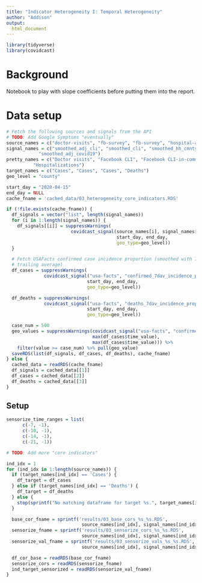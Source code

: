 ```yaml
---
title: "Indicator Heterogeneity I: Temporal Heterogeneity"
author: "Addison"
output:
  html_document
---
```

```r
library(tidyverse)
library(covidcast)
```

# Background

Notebook to play with slope coefficients before putting them into the report.

# Data setup

```r
# Fetch the following sources and signals from the API 
# TODO: Add Google Symptoms "eventually"
source_names = c("doctor-visits", "fb-survey", "fb-survey", "hospital-admissions")
signal_names = c("smoothed_adj_cli", "smoothed_cli", "smoothed_hh_cmnty_cli", 
            "smoothed_adj_covid19")
pretty_names = c("Doctor visits", "Facebook CLI", "Facebook CLI-in-community", 
          "Hospitalizations")
target_names = c("Cases", "Cases", "Cases", "Deaths")
geo_level = "county"

start_day = "2020-04-15"
end_day = NULL
cache_fname = 'cached_data/03_heterogeneity_core_indicators.RDS'

if (!file.exists(cache_fname)) {
  df_signals = vector("list", length(signal_names))
  for (i in 1:length(signal_names)) {
    df_signals[[i]] = suppressWarnings(
                        covidcast_signal(source_names[i], signal_names[i],
                                         start_day, end_day,
                                         geo_type=geo_level))
  }

  # Fetch USAFacts confirmed case incidence proportion (smoothed with 7-day 
  # trailing average)
  df_cases = suppressWarnings(
              covidcast_signal("usa-facts", "confirmed_7dav_incidence_prop",
                              start_day, end_day,
                              geo_type=geo_level))

  df_deaths = suppressWarnings(
              covidcast_signal("usa-facts", "deaths_7dav_incidence_prop",
                              start_day, end_day,
                              geo_type=geo_level))

  case_num = 500
  geo_values = suppressWarnings(covidcast_signal("usa-facts", "confirmed_cumulative_num",
                                max(df_cases$time_value), 
                                max(df_cases$time_value))) %>%
    filter(value >= case_num) %>% pull(geo_value)
  saveRDS(list(df_signals, df_cases, df_deaths), cache_fname)
} else {
  cached_data = readRDS(cache_fname)
  df_signals = cached_data[[1]]
  df_cases = cached_data[[2]]
  df_deaths = cached_data[[3]]
}
```

## Setup

```r
sensorize_time_ranges = list(
      c(-7, -1),
      c(-10, -1),
      c(-14, -1),
      c(-21, -1))

# TODO: Add more "core indicators"

ind_idx = 1
for (ind_idx in 1:length(source_names)) {
  if (target_names[ind_idx] == 'Cases') {
    df_target = df_cases
  } else if (target_names[ind_idx] == 'Deaths') {
    df_target = df_deaths
  } else {
    stop(sprintf("No matching dataframe for target %s.", target_names[ind_idx]))
  }

  base_cor_fname = sprintf('results/03_base_cors_%s_%s.RDS',
                            source_names[ind_idx], signal_names[ind_idx])
  sensorize_fname = sprintf('results/03_sensorize_cors_%s_%s.RDS',
                            source_names[ind_idx], signal_names[ind_idx])
  sensorize_val_fname = sprintf('results/03_sensorize_vals_%s_%s.RDS',
                            source_names[ind_idx], signal_names[ind_idx])

  df_cor_base = readRDS(base_cor_fname)
  sensorize_cors = readRDS(sensorize_fname)
  ind_target_sensorized = readRDS(sensorize_val_fname)
}

```

